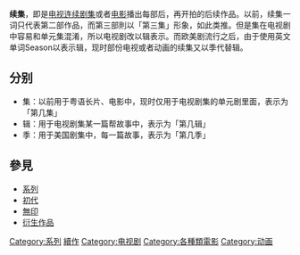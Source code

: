 {{for|叙事时间段的称谓（续篇、先行篇、中间篇等）|叙事学}}

{{multiple issues|
{{expand|time=2018-09-25T09:33:25+00:00}}
{{expert|time=2018-09-25T09:33:25+00:00}}
{{unreferenced|time=2018-09-25T09:33:25+00:00}}
}}
'''续集'''，即是[[电视连续剧集|电视连续剧集]]或者[[电影|电影]]播出每部后，再开拍的后续作品。以前，续集一词只代表第二部作品，而第三部則以「第三集」形象，如此类推。但是集在电视剧中容易和单元集混淆，所以电视剧改以辑表示。而欧美剧流行之后，由于使用英文单词Season以表示辑，现时部份电视或者动画的续集又以季代替辑。

== 分别 ==
* 集：以前用于粤语长片、电影中，现时仅用于电视剧集的单元剧里面，表示为「第几集」
* 辑：用于电视剧集某一篇帮故事中，表示为「第几辑」
* 季：用于美国剧集中，每一篇故事，表示为「第几季」

== 參見 ==
*[[系列|系列]]
*[[初代|初代]]
*[[無印|無印]]
*[[衍生作品|衍生作品]]

{{Authority control}}
[[Category:系列|Category:系列]]
[[Category:續作|]]
[[Category:电视剧|Category:电视剧]]
[[Category:各種類電影|Category:各種類電影]]
[[Category:动画|Category:动画]]